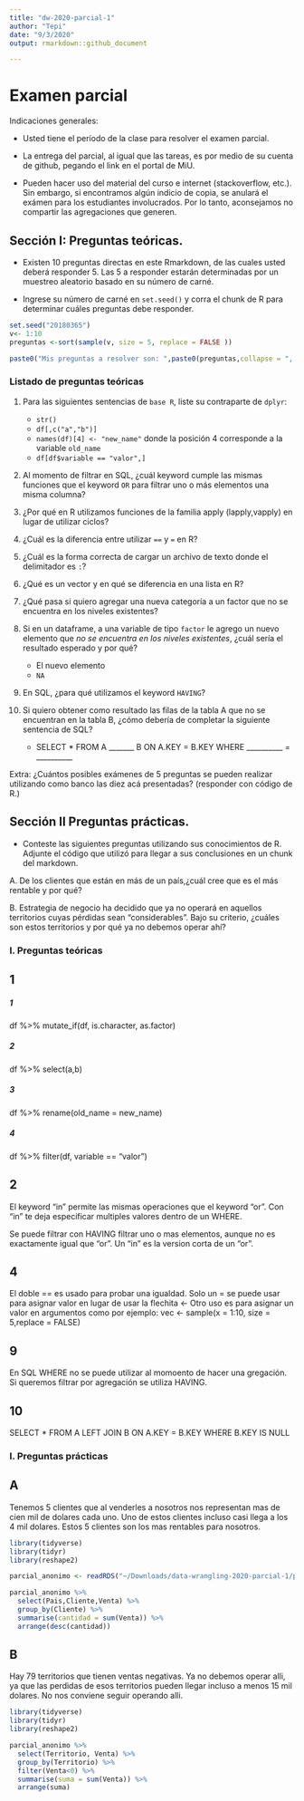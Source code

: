 ```yaml
---
title: "dw-2020-parcial-1"
author: "Tepi"
date: "9/3/2020"
output: rmarkdown::github_document

---
```


# Examen parcial

Indicaciones generales:

* Usted tiene el período de la clase para resolver el examen parcial.
* La entrega del parcial, al igual que las tareas, es por medio de su cuenta de github, pegando el link en el portal de MiU.


* Pueden hacer uso del material del curso e internet (stackoverflow, etc.). Sin embargo, si encontramos algún indicio de copia, se anulará el exámen para los estudiantes involucrados. Por lo tanto, aconsejamos no compartir las agregaciones que generen. 

## Sección I: Preguntas teóricas.

* Existen 10 preguntas directas en este Rmarkdown, de las cuales usted deberá responder 5. Las 5 a responder estarán determinadas por un muestreo aleatorio basado en su número de carné.

* Ingrese su número de carné en  `set.seed()` y corra el chunk de R para determinar cuáles preguntas debe responder.


```r

set.seed("20180365") 
v<- 1:10
preguntas <-sort(sample(v, size = 5, replace = FALSE ))

paste0("Mis preguntas a resolver son: ",paste0(preguntas,collapse = ", "))

```


### Listado de preguntas teóricas

1. Para las siguientes sentencias de `base R`, liste su contraparte de `dplyr`:
    * `str()`
    * `df[,c("a","b")]`
    * `names(df)[4] <- "new_name"` donde la posición 4 corresponde a la variable `old_name`
    * `df[df$variable == "valor",]`
    
    
2. Al momento de filtrar en SQL, ¿cuál keyword cumple las mismas funciones que el keyword `OR`  para filtrar uno o más elementos una misma columna?
3. ¿Por qué en R utilizamos funciones de la familia apply (lapply,vapply) en lugar de utilizar ciclos?
4. ¿Cuál es la diferencia entre utilizar `==` y `=` en R?
5. ¿Cuál es la forma correcta de cargar un archivo de texto donde el delimitador es `:`?
6. ¿Qué es un vector y en qué se diferencia en una lista en R?
7. ¿Qué pasa si quiero agregar una nueva categoría a un factor que no se encuentra en los niveles existentes?
8. Si en un dataframe, a una variable de tipo `factor` le agrego un nuevo elemento que *no se encuentra en los niveles existentes*, ¿cuál sería el resultado esperado y por qué?
    * El nuevo elemento
    * `NA`
9. En SQL, ¿para qué utilizamos el keyword `HAVING`?
10. Si quiero obtener como resultado las filas de la tabla A que no se encuentran en la tabla B, ¿cómo debería de completar la siguiente sentencia de SQL?

    * SELECT * FROM A _______ B ON A.KEY = B.KEY WHERE __________ = __________
  
Extra: ¿Cuántos posibles exámenes de 5 preguntas se pueden realizar utilizando como banco las diez acá presentadas?
(responder con código de R.)


## Sección II Preguntas prácticas.


* Conteste las siguientes preguntas utilizando sus conocimientos de R. Adjunte el código que utilizó para llegar a sus conclusiones en un chunk del markdown.

A. De los clientes que están en más de un país,¿cuál cree que es el más rentable y por qué?

B. Estrategia de negocio ha decidido que ya no operará en aquellos territorios cuyas pérdidas sean "considerables". Bajo su criterio, ¿cuáles son estos territorios y por qué ya no debemos operar ahí?








### I. Preguntas teóricas


## 1

##### 1
df %>% 
  mutate_if(df, is.character, as.factor)

##### 2
df %>% 
  select(a,b) 

##### 3 
df %>% 
  rename(old_name = new_name)

##### 4
df %>% 
  filter(df, variable == "valor")



## 2

El keyword "in" permite las mismas operaciones que el keyword "or".
Con "in" te deja especificar multiples valores dentro de un WHERE.

Se puede filtrar con  HAVING filtrar uno o mas elementos, aunque no es exactamente igual que "or". Un "in" es la version corta de un "or".


## 4

El doble == es usado para probar una igualdad.
Solo un = se puede usar para asignar valor en lugar de usar la flechita <-
Otro uso es para asignar un valor en argumentos como por ejemplo:
vec <- sample(x = 1:10, size = 5,replace =  FALSE)


## 9

En SQL WHERE no se puede utilizar al momoento de hacer una gregación.
Si queremos filtrar por agregación se utiliza HAVING.


## 10

SELECT * FROM A LEFT JOIN B ON A.KEY = B.KEY WHERE B.KEY IS NULL


### I. Preguntas prácticas

## A

Tenemos 5 clientes que al venderles a nosotros nos representan mas de cien mil de dolares cada uno. Uno de estos clientes incluso casi llega a los 4 mil dolares. Estos 5 clientes son los mas rentables para nosotros.

```r
library(tidyverse)
library(tidyr)
library(reshape2)

parcial_anonimo <- readRDS("~/Downloads/data-wrangling-2020-parcial-1/parcial_anonimo.rds")

parcial_anonimo %>% 
  select(Pais,Cliente,Venta) %>% 
  group_by(Cliente) %>% 
  summarise(cantidad = sum(Venta)) %>% 
  arrange(desc(cantidad))

```


## B

Hay 79 territorios que tienen ventas negativas.
Ya no debemos operar alli, ya que las perdidas de esos territorios pueden llegar incluso a menos 15 mil dolares. No nos conviene seguir operando alli.

```r
library(tidyverse)
library(tidyr)
library(reshape2)

parcial_anonimo %>% 
  select(Territorio, Venta) %>% 
  group_by(Territorio) %>% 
  filter(Venta<0) %>% 
  summarise(suma = sum(Venta)) %>% 
  arrange(suma)

```






